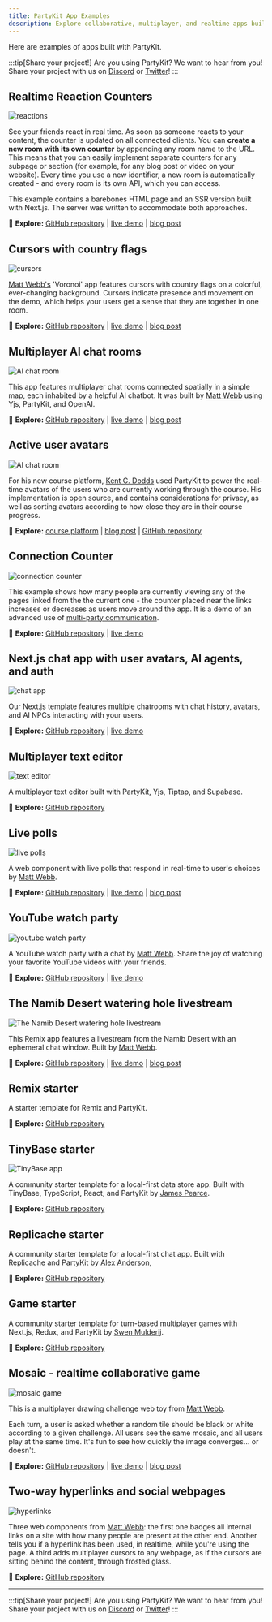 ```yaml
---
title: PartyKit App Examples
description: Explore collaborative, multiplayer, and realtime apps built with PartyKit
---
```



Here are examples of apps built with PartyKit.

:::tip[Share your project!]
Are you using PartyKit? We want to hear from you! Share your project with us on [Discord](https://discord.gg/KDZb7J4uxJ) or [Twitter](https://twitter.com/partykit_io)!
::: 

## Realtime Reaction Counters

![reactions](../../../assets/reactions.gif)

See your friends react in real time. As soon as someone reacts to your content, the counter is updated on all connected clients. You can **create a new room with its own counter** by appending any room name to the URL. This means that you can easily implement separate counters for any subpage or section (for example, for any blog post or video on your website). Every time you use a new identifier, a new room is automatically created - and every room is its own API, which you can access.

This example contains a barebones HTML page and an SSR version built with Next.js. The server was written to accommodate both approaches.

🎈 **Explore:** [GitHub repository](https://github.com/partykit/example-reactions) | [live demo](https://example-reactions.jevakallio.partykit.dev/) | [blog post](https://blog.partykit.io/posts/partykit-at-viteconf)

## Cursors with country flags

![cursors](../../../assets/voronoi.png)

[Matt Webb's](https://twitter.com/genmon) 'Voronoi' app features cursors with country flags on a colorful, ever-changing background. Cursors indicate presence and movement on the demo, which helps your users get a sense that they are together in one room.

🎈 **Explore:** [GitHub repository](https://github.com/partykit/sketch-voronoi) | [live demo](https://multicursor-sketch.vercel.app/) | [blog post](https://blog.partykit.io/posts/dancing-cursors-and-voronoi-diagrams)

## Multiplayer AI chat rooms

![AI chat room](../../../assets/spatial-chat.png)

This app features multiplayer chat rooms connected spatially in a simple map, each inhabited by a helpful AI chatbot. It was built by [Matt Webb](https://twitter.com/genmon) using Yjs, PartyKit, and OpenAI.

🎈 **Explore:** [GitHub repository](https://github.com/partykit/sketch-spatial-chat) | [live demo](https://i-am-chatting-in-a-room.vercel.app/) | [blog post](https://blog.partykit.io/posts/thinking-hats-and-spatial-chat)

## Active user avatars

![AI chat room](../../../assets/avatars.png)

For his new course platform, [Kent C. Dodds](https://twitter.com/kentcdodds) used PartyKit to power the real-time avatars of the users who are currently working through the course. His implementation is open source, and contains considerations for privacy, as well as sorting avatars according to how close they are in their course progress.

🎈 **Explore:** [course platform](https://www.epicweb.dev/) | [blog post](https://blog.partykit.io/posts/partykit-powers-realtime-avatars-in-epic-web) | [GitHub repository](https://github.com/epicweb-dev/kcdshop/blob/ab590025aab758a832b98dfd4fc91fab639b4b3a/packages/presence/src/server.ts)


## Connection Counter

![connection counter](../../../assets/connection-counter.gif)

This example shows how many people are currently viewing any of the pages linked from the the current one - the counter placed near the links increases or decreases as users move around the app. It is a demo of an advanced use of [multi-party communication](https://docs.partykit.io/guides/using-multiple-parties-per-project/).

🎈 **Explore:** [GitHub repository](https://github.com/partykit/example-link-counter) | [live demo](https://connection-counter.jevakallio.partykit.dev/pages/a)

## Next.js chat app with user avatars, AI agents, and auth

![chat app](../../../assets/chat-app.png)

Our Next.js template features multiple chatrooms with chat history, avatars, and AI NPCs interacting with your users.

🎈 **Explore:** [GitHub repository](https://github.com/partykit/partykit-nextjs-chat-template) | [live demo](https://partykit-nextjs-chat-template.vercel.app/)

## Multiplayer text editor

![text editor](../../../assets/text-editor.gif)

A multiplayer text editor built with PartyKit, Yjs, Tiptap, and Supabase.

🎈 **Explore:** [GitHub repository](https://github.com/partykit/partykit-text-editor-example)

## Live polls

![live polls](../../../assets/poll.gif)

A web component with live polls that respond in real-time to user's choices by [Matt Webb](https://twitter.com/genmon).

🎈 **Explore:** [GitHub repository](https://github.com/partykit/sketch-polls) | [live demo](https://partykit.github.io/sketch-polls/) | [blog post](https://blog.partykit.io/posts/live-polls-with-stencil)

## YouTube watch party

![youtube watch party](../../../assets/youtube-watch-party.png)

A YouTube watch party with a chat by [Matt Webb](https://twitter.com/genmon). Share the joy of watching your favorite YouTube videos with your friends.

🎈 **Explore:** [GitHub repository](https://github.com/partykit/sketch-youtube) | [live demo](https://youtube-party-seven.vercel.app/)

## The Namib Desert watering hole livestream

![The Namib Desert watering hole livestream](../../../assets/waterhole.jpg)

This Remix app features a livestream from the Namib Desert with an ephemeral chat window. Built by [Matt Webb](https://twitter.com/genmon).

🎈 **Explore:** [GitHub repository](https://github.com/partykit/sketch-waterhole) | [live demo](https://waterhole.genmon.partykit.dev/) | [blog post ](https://blog.partykit.io/posts/single-serving-waterhole)

## Remix starter

A starter template for Remix and PartyKit.

🎈 **Explore:** [GitHub repository](https://github.com/partykit/remix-starter)

## TinyBase starter

![TinyBase app](../../../assets/tinybase-app.png)

A community starter template for a local-first data store app. Built with TinyBase, TypeScript, React, and PartyKit by [James Pearce](https://twitter.com/jamespearce).

🎈 **Explore:** [GitHub repository](https://github.com/tinyplex/tinybase-ts-react-partykit)

## Replicache starter

A community starter template for a local-first chat app. Built with Replicache and PartyKit by [Alex Anderson](https://twitter.com/ralex1993),

🎈 **Explore:** [GitHub repository](https://github.com/alexanderson1993/partykit-replicache)

## Game starter

A community starter template for turn-based multiplayer games with Next.js, Redux, and PartyKit by [Swen Mulderij](https://twitter.com/Swendude).

🎈 **Explore:** [GitHub repository](https://github.com/Swendude/partykit-starter)

## Mosaic - realtime collaborative game

![mosaic game](../../../assets/mosaic.png)

This is a multiplayer drawing challenge web toy from [Matt Webb](https://twitter.com/genmon).

Each turn, a user is asked whether a random tile should be black or white according to a given challenge. All users see the same mosaic, and all users play at the same time. It's fun to see how quickly the image converges... or doesn't.

🎈 **Explore:** [GitHub repository](https://github.com/partykit/sketch-mosaic) | [live demo](https://mosaic-party.vercel.app/) | [blog post](https://blog.partykit.io/posts/wisdom-of-crowds)

## Two-way hyperlinks and social webpages

![hyperlinks](../../../assets/hyperlinks.png)

Three web components from [Matt Webb](https://twitter.com/genmon): the first one badges all internal links on a site with how many people are present at the other end. Another tells you if a hyperlink has been used, in realtime, while you're using the page. A third adds multiplayer cursors to any webpage, as if the cursors are sitting behind the content, through frosted glass.

🎈 **Explore:** [GitHub repository](https://github.com/partykit/sketch-disco)

---

:::tip[Share your project!]
Are you using PartyKit? We want to hear from you! Share your project with us on [Discord](https://discord.gg/KDZb7J4uxJ) or [Twitter](https://twitter.com/partykit_io)!
:::
